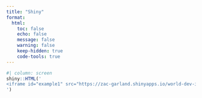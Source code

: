 ```yaml
---
title: "Shiny"
format:
  html:
    toc: false
    echo: false
    message: false
    warning: false
    keep-hidden: true
    code-tools: true
---
```


```r
#| column: screen
shiny::HTML('
<iframe id="example1" src="https://zac-garland.shinyapps.io/world-dev-indicators/" style="border: none; width: 100%; height: 720px" frameborder="0"></iframe>
')


```





